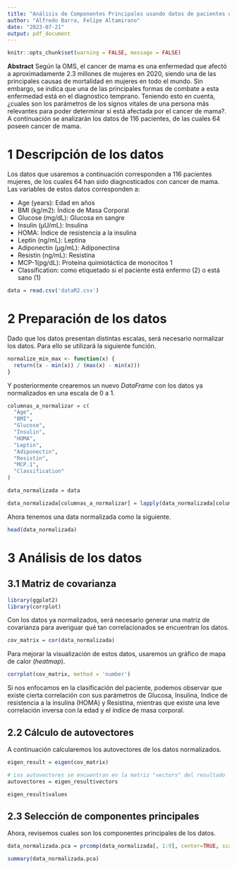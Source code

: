 ```yaml
---
title: "Análisis de Componentes Principales usando datos de pacientes de Cancer de mama"
author: "Alfredo Barra, Felipe Altamirano"
date: "2023-07-21"
output: pdf_document
---
```


```r
knitr::opts_chunk$set(warning = FALSE, message = FALSE) 
```
**Abstract** Según la OMS, el cancer de mama es una enfermedad que afectó a aproximadamente 2.3 millones de mujeres en 2020, siendo una de las principales causas de mortalidad en mujeres en todo el mundo. Sin embargo, se indica que una de las principales formas de combate a esta enfermedad está en el diagnostico temprano. Teniendo esto en cuenta, ¿cuales son los parámetros de los signos vitales de una persona más relevantes para poder determinar si está afectada por el cancer de mama?. A continuación se analizarán los datos de 116 pacientes, de las cuales 64 poseen cancer de mama.

# 1 Descripción de los datos

Los datos que usaremos a continuación corresponden a 116 pacientes mujeres, de los cuales 64 han sido diagnosticados con cancer de mama. Las variables de estos datos corresponden a:

- Age (years): Edad en años
- BMI (kg/m2): Índice de Masa Corporal
- Glucose (mg/dL): Glucosa en sangre
- Insulin (µU/mL): Insulina
- HOMA: Índice de resistencia a la insulina
- Leptin (ng/mL): Leptina
- Adiponectin (µg/mL): Adiponectina
- Resistin (ng/mL): Resistina
- MCP-1(pg/dL): Proteína quimiotáctica de monocitos 1
- Classification: como etiquetado si el paciente está enfermo (2) o está sano (1)

```r
data = read.csv('dataR2.csv')
```

# 2 Preparación de los datos

Dado que los datos presentan distintas escalas, será necesario normalizar los datos. Para ello se utilizará la siguiente función.

```r
normalize_min_max <- function(x) {
  return((x - min(x)) / (max(x) - min(x)))
}
```

Y posteriormente crearemos un nuevo *DataFrame* con los datos ya normalizados en una escala de 0 a 1.

```r
columnas_a_normalizar = c(
  "Age",
  "BMI",
  "Glucose",
  "Insulin",
  "HOMA",
  "Leptin",
  "Adiponectin",
  "Resistin",
  "MCP.1",
  "Classification"
)

data_normalizada = data

data_normalizada[columnas_a_normalizar] = lapply(data_normalizada[columnas_a_normalizar], normalize_min_max)
```

Ahora tenemos una data normalizada como la siguiente.

```r
head(data_normalizada)
```
# 3 Análisis de los datos

## 3.1 Matriz de covarianza

```r
library(ggplot2)
library(corrplot)
```

Con los datos ya normalizados, será necesario generar una matriz de covarianza para averiguar qué tan correlacionados se encuentran los datos.

```r
cov_matrix = cor(data_normalizada)
```

Para mejorar la visualización de estos datos, usaremos un gráfico de mapa de calor (*heatmap*).


```r
corrplot(cov_matrix, method = 'number')
```

Si nos enfocamos en la clasificación del paciente, podemos observar que existe cierta correlación con sus parámetros de Glucosa, Insulina, Indice de resistencia a la insulina (HOMA) y Resistina, mientras que existe una leve correlación inversa con la edad y el índice de masa corporal.

## 2.2 Cálculo de autovectores

A continuación calcularemos los autovectores de los datos normalizados.

```r
eigen_result = eigen(cov_matrix)

# Los autovectores se encuentran en la matriz "vectors" del resultado
autovectores = eigen_result$vectors

eigen_result$values

```


## 2.3 Selección de componentes principales

Ahora, revisemos cuales son los componentes principales de los datos.

```r
data_normalizada.pca = prcomp(data_normalizada[, 1:9], center=TRUE, scale. = TRUE)

summary(data_normalizada.pca)
```


